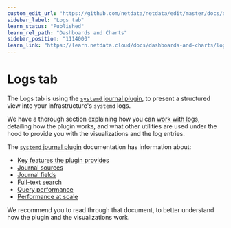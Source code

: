 ```yaml
---
custom_edit_url: "https://github.com/netdata/netdata/edit/master/docs/dashboard/logs-tab.md"
sidebar_label: "Logs tab"
learn_status: "Published"
learn_rel_path: "Dashboards and Charts"
sidebar_position: "1114000"
learn_link: "https://learn.netdata.cloud/docs/dashboards-and-charts/logs-tab"
---
```


# Logs tab

The Logs tab is using the [`systemd` journal plugin](/docs/working-with-logs/systemd-journal), to present a structured view into your infrastructure's `systemd` logs.

We have a thorough section explaining how you can [work with logs](/docs/working-with-logs), detailing how the plugin works, and what other utilities are used under the hood to provide you with the visualizations and the log entries.

The [`systemd` journal plugin](/docs/working-with-logs/systemd-journal) documentation has information about:

- [Key features the plugin provides](/docs/working-with-logs/systemd-journal#key-features)
- [Journal sources](/docs/working-with-logs/systemd-journal#journal-sources)
- [Journal fields](/docs/working-with-logs/systemd-journal#journal-fields)
- [Full-text search](/docs/working-with-logs/systemd-journal#full-text-search)
- [Query performance](/docs/working-with-logs/systemd-journal#query-performance)
- [Performance at scale](/docs/working-with-logs/systemd-journal#performance-at-scale)

We recommend you to read through that document, to better understand how the plugin and the visualizations work.
